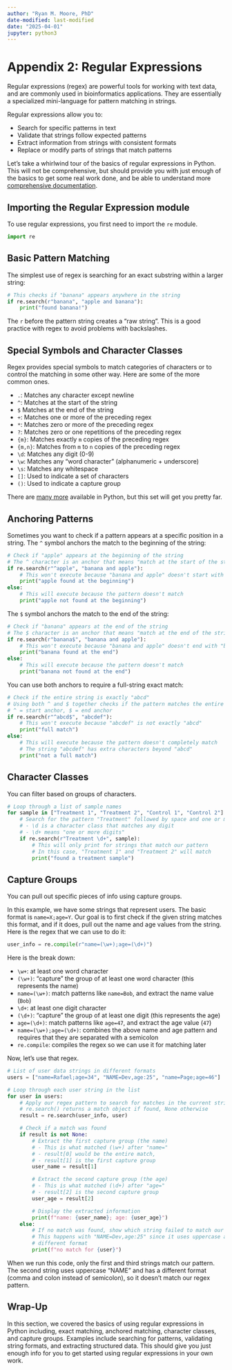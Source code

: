```yaml
---
author: "Ryan M. Moore, PhD"
date-modified: last-modified
date: "2025-04-01"
jupyter: python3
---
```


# Appendix 2: Regular Expressions {.unnumbered}

Regular expressions (regex) are powerful tools for working with text data, and are commonly used in bioinformatics applications. They are essentially a specialized mini-language for pattern matching in strings.

Regular expressions allow you to:

- Search for specific patterns in text
- Validate that strings follow expected patterns
- Extract information from strings with consistent formats
- Replace or modify parts of strings that match patterns

Let's take a whirlwind tour of the basics of regular expressions in Python. This will not be comprehensive, but should provide you with just enough of the basics to get some real work done, and be able to understand more [comprehensive documentation](https://www.regular-expressions.info/).

## Importing the Regular Expression module

To use regular expressions, you first need to import the `re` module.

```python
import re
```

## Basic Pattern Matching

The simplest use of regex is searching for an exact substring within a larger string:

```python
# This checks if "banana" appears anywhere in the string
if re.search(r"banana", "apple and banana"):
    print("found banana!")
```

The `r` before the pattern string creates a "raw string". This is a good practice with regex to avoid problems with backslashes.

## Special Symbols and Character Classes

Regex provides special symbols to match categories of characters or to control the matching in some other way. Here are some of the more common ones.

- `.`: Matches any character except newline
- `^`: Matches at the start of the string
- `$` Matches at the end of the string
- `+`: Matches one or more of the preceding regex
- `*`: Matches zero or more of the preceding regex
- `?`: Matches zero or one repetitions of the preceding regex
- `{m}`: Matches exactly `m` copies of the preceding regex
- `{m,n}`: Matches from `m` to `n` copies of the preceding regex
- `\d`: Matches any digit (0-9)
- `\w`: Matches any "word character" (alphanumeric + underscore)
- `\s`: Matches any whitespace
- `[]`: Used to indicate a set of characters
- `()`: Used to indicate a capture group

There are [many more](https://docs.python.org/3/library/re.html#regular-expression-syntax) available in Python, but this set will get you pretty far.

## Anchoring Patterns

Sometimes you want to check if a pattern appears at a specific position in a string. The `^` symbol anchors the match to the beginning of the string:

```python
# Check if "apple" appears at the beginning of the string
# The ^ character is an anchor that means "match at the start of the string"
if re.search(r"^apple", "banana and apple"):
    # This won't execute because "banana and apple" doesn't start with "apple"
    print("apple found at the beginning")
else:
    # This will execute because the pattern doesn't match
    print("apple not found at the beginning")
```

The `$` symbol anchors the match to the end of the string:

```python
# Check if "banana" appears at the end of the string
# The $ character is an anchor that means "match at the end of the string"
if re.search(r"banana$", "banana and apple"):
    # This won't execute because "banana and apple" doesn't end with "banana"
    print("banana found at the end")
else:
    # This will execute because the pattern doesn't match
    print("banana not found at the end")
```

You can use both anchors to require a full-string exact match:

```python
# Check if the entire string is exactly "abcd"
# Using both ^ and $ together checks if the pattern matches the entire string
# ^ = start anchor, $ = end anchor
if re.search(r"^abcd$", "abcdef"):
    # This won't execute because "abcdef" is not exactly "abcd"
    print("full match")
else:
    # This will execute because the pattern doesn't completely match
    # The string "abcdef" has extra characters beyond "abcd"
    print("not a full match")
```

## Character Classes

You can filter based on groups of characters.

```python
# Loop through a list of sample names
for sample in ["Treatment 1", "Treatment 2", "Control 1", "Control 2"]:
    # Search for the pattern "Treatment" followed by space and one or more digits
    # - \d is a character class that matches any digit
    # - \d+ means "one or more digits"
    if re.search(r"Treatment \d+", sample):
        # This will only print for strings that match our pattern
        # In this case, "Treatment 1" and "Treatment 2" will match
        print("found a treatment sample")
```

## Capture Groups

You can pull out specific pieces of info using capture groups.

In this example, we have some strings that represent users. The basic format is `name=X;age=Y`. Our goal is to first check if the given string matches this format, and if it does, pull out the name and age values from the string. Here is the regex that we can use to do it:

```python
user_info = re.compile(r"name=(\w+);age=(\d+)")
```

Here is the break down:

- `\w+`: at least one word character
- `(\w+)`: "capture" the group of at least one word character (this represents the name)
- `name=(\w+)`: match patterns like `name=Bob`, and extract the name value (`Bob`)
- `\d+`: at least one digit character
- `(\d+)`: "capture" the group of at least one digit (this represents the age)
- `age=(\d+)`: match patterns like `age=47`, and extract the age value (`47`)
- `name=(\w+);age=(\d+)`: combines the above name and age pattern and requires that they are separated with a semicolon
- `re.compile`: compiles the regex so we can use it for matching later

Now, let's use that regex.

```python
# List of user data strings in different formats
users = ["name=Rafael;age=34", "NAME=Dev,age:25", "name=Page;age=46"]

# Loop through each user string in the list
for user in users:
    # Apply our regex pattern to search for matches in the current string
    # re.search() returns a match object if found, None otherwise
    result = re.search(user_info, user)

    # Check if a match was found
    if result is not None:
        # Extract the first capture group (the name)
        # - This is what matched (\w+) after "name="
        # - result[0] would be the entire match,
        # - result[1] is the first capture group
        user_name = result[1]

        # Extract the second capture group (the age)
        # - This is what matched (\d+) after "age="
        # - result[2] is the second capture group
        user_age = result[2]

        # Display the extracted information
        print(f"name: {user_name}; age: {user_age}")
    else:
        # If no match was found, show which string failed to match our pattern
        # This happens with "NAME=Dev,age:25" since it uses uppercase and
        # different format
        print(f"no match for {user}")
```

When we run this code, only the first and third strings match our pattern. The second string uses uppercase "NAME" and has a different format (comma and colon instead of semicolon), so it doesn't match our regex pattern.

## Wrap-Up

In this section, we covered the basics of using regular expressions in Python including, exact matching, anchored matching, character classes, and capture groups. Examples include searching for patterns, validating string formats, and extracting structured data. This should give you just enough info for you to get started using regular expressions in your own work.
